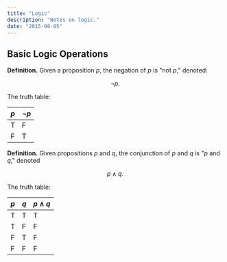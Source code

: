 ```yaml
---
title: "Logic"
description: "Notes on logic."
date: "2015-08-05"
---
```


## Basic Logic Operations

**Definition.** Given a proposition ${p,}$ the negation of ${p}$ is "not ${p,}$" denoted:

$$
    \neg p.
$$

The truth table:

| ${p}$ | ${\neg p}$ |
| ----- | ---------- |
| T     | F          |
| F     | T          |

**Definition.** Given propositions ${p}$ and ${q,}$ the conjunction of ${p}$ and ${q}$ is "${p}$ and ${q,}$" denoted

$$
    p \land q.
$$

The truth table:

| ${p}$ | ${q}$ | ${p \land q}$ |
| ----- | ----- | ------------- |
| T     | T     | T             |
| T     | F     | F             |
| F     | T     | F             |
| F     | F     | F             |
